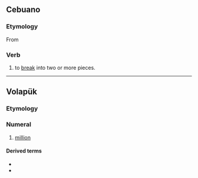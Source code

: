 ==Cebuano==

===Etymology===
From {{suffix|ceb|bali|on|t1=broken}}

===Verb===
{{head|ceb|verb}}

# to [[break]] into two or more pieces.

----

==Volapük==

===Etymology===
{{suffix|vo|bal|ion}}

===Numeral===
{{head|vo|numeral}}

# {{cln|vo|cardinal numbers}} [[million]]

====Derived terms====
* {{l|vo|balionan}}
* {{l|vo|balionat}}